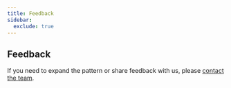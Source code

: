 ```yaml
---
title: Feedback
sidebar:
  exclude: true
---
```


## Feedback

If you need to expand the pattern or share feedback with us, please [contact the team](/salt/support-and-contributions/index).
